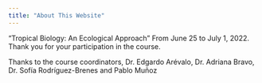 ```yaml
---
title: "About This Website"
---
```


“Tropical Biology: An Ecological Approach”
From June 25 to July 1, 2022.
Thank you for your participation in the course.

Thanks to the course coordinators, Dr. Edgardo Arévalo, Dr. Adriana Bravo, Dr. Sofía Rodríguez-Brenes and Pablo Muñoz


